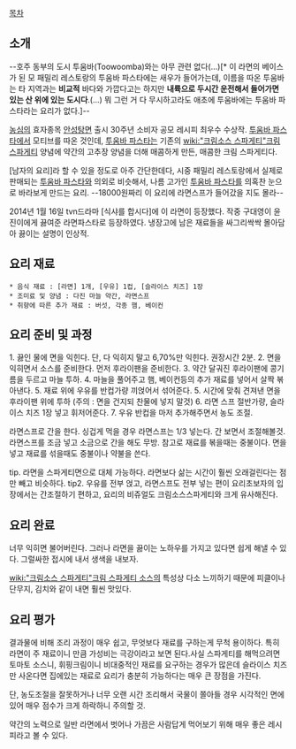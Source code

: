 [[목차]]
== 소개 ==
--호주 동부의 도시 투움바(Toowoomba)와는 아무 관련 없다(...)[* 이 라면의 베이스가 된 모 패밀리 레스토랑의 투움바 파스타에는 새우가 들어가는데, 이름을 따온 투움바는 타 지역과는 '''비교적''' 바다와 가깝다고는 하지만 '''내륙으로 두시간 운전해서 들어가면 있는 산 위에 있는 도시다'''.(...) 뭐 그런 거 다 무시하고라도 애초에 투움바에는 투움바 파스타라는 요리가 없다.]--

[[농심]]의 효자종목 [[안성탕면]] 출시 30주년 소비자 공모 레시피 최우수 수상작. [[투움바 파스타]]에서 모티브를 따온 것인데, [[투움바 파스타]]는 기존의 [[wiki:"크림소스 스파게티"크림 스파게티]] 양념에 약간의 고추장 양념을 더해 매콤하게 만든, 매콤한 크림 스파게티다. 

[남자의 요리]라 할 수 있을 정도로 아주 간단한데다, 시중 패밀리 레스토랑에서 실제로 판매되는 [[투움바 파스타]]와 의외로 비슷해서, 나름 고가인 [[투움바 파스타]]를 의혹찬 눈으로 바라보게 만드는 요리. --18000원짜리 이 요리에 라면스프가 들어갔을 지도 몰라--

2014년 1월 16일 tvn드라마 [식샤를 합시다]에 이 라면이 등장했다. 작중 구대영이 윤진이에게 끓여준 라면파스타로 등장하였다. 냉장고에 남은 재료들을 싸그리싹싹 몰아담아 끓이는 설명이 인상적.
== 요리 재료 ==
 * 음식 재료 : [라면] 1개, [우유] 1컵, [슬라이스 치즈] 1장 
 * 조미료 및 양념 : 다진 마늘 약간, 라면스프 
 * 취향에 따른 추가 재료 : 버섯, 각종 햄, 베이컨  
 
== 요리 준비 및 과정 ==
1. 끓인 물에 면을 익힌다. 단, 다 익히지 말고 6,70%만 익힌다. 권장시간 2분. 
2. 면을 익히면서 소스를 준비한다. 먼저 후라이팬을 준비한다. 
3. 약간 달궈진 후라이팬에 콩기름을 두르고 마늘 투하. 
4. 마늘을 풀어주고 햄, 베이컨등의 추가 재료를 넣어서 살짝 볶아낸다. 
5. 재료 위에 우유를 반컵가량 끼얹어서 섞어준다. 
5. 시간에 맞춰 견져낸 면을 후라이팬 위에 투하 (주의 : 면을 건지되 찬물에 넣지 말것)
6. 라면 스프 절반가량, 슬라이스 치즈 1장 넣고 휘저어준다. 
7. 우유 반컵을 마저 추가해주면서 농도 조절. 
 
라면스프로 간을 한다. 싱겁게 먹을 경우 라면스프는 1/3 넣는다. 간 보면서 조절해볼것. 
라면스프를 조금 넣고 소금으로 간을 해도 무방. 
참고로 재료를 볶을때는 중불이다. 면을 넣고 재료를 섞을때도 중불이나 약불을 쓴다. 

tip. 라면을 스파게티면으로 대체 가능하다. 라면보다 삶는 시간이 훨씬 오래걸린다는 점만 빼고 비슷하다. 
tip2. 우유를 전부 얹고, 라면스프도 전부 넣는 편이 요리초보자의 입장에서는 간조절하기 편하고, 요리의 비쥬얼도 크림소스스파게티와 크게 유사해진다.
== 요리 완료 == 

너무 익히면 불어버린다. 그러나 라면을 끓이는 노하우를 가지고 있다면 쉽게 해낼 수 있다. 
그럴싸한 접시에 내서 생색을 내보자. 

[[wiki:"크림소스 스파게티"크림 스파게티 소스]]의 특성상 다소 느끼하기 때문에 피클이나 단무지, 김치와 같이 내면 훨씬 맛있다.


== 요리 평가 ==

결과물에 비해 조리 과정이 매우 쉽고, 무엇보다 재료를 구하는게 무척 용이하다. 특히 라면이 주 재료이니 만큼 가성비는 극강이라고 보면 된다.사실 스파게티를 해먹으려면 토마토 소스니, 휘핑크림이니 비대중적인 재료를 요구하는 경우가 많은데 슬라이스 치즈만 사온다면 집에있는 재료로 요리가 충분히 가능하다는 매우 큰 장점을 가진다. 

단, 농도조절을 잘못하거나 너무 오랜 시간 조리해서 국물이 쫄아들 경우 시각적인 면에 있어 매우 점수가 크게 하락하니 주의할 것. 

약간의 노력으로 일반 라면에서 벗어나 가끔은 사람답게 먹어보기 위해 매우 좋은 레시피라고 볼 수 있다. 
